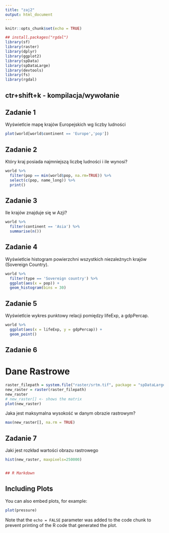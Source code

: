 ---
title: "zaj2"
output: html_document
---

```{r setup, include=FALSE}
knitr::opts_chunk$set(echo = TRUE)

## install.packages("rgdal")
library(sf)
library(raster)
library(dplyr)
library(ggplot2)
library(spData)
library(spDataLarge)
library(devtools)
library(fs)
library(rgdal)
```

## ctr+shift+k - kompilacja/wywołanie

## Zadanie 1
Wyświetlcie mapę krajów Europejskich wg liczby ludności

```{r}
plot(world[world$continent == 'Europe','pop'])
```

## Zadanie 2
Który kraj posiada najmniejszą liczbę ludności i ile wynosi?

```{r}
world %>%
  filter(pop == min(world$pop, na.rm=TRUE)) %>%
  select(c(pop, name_long)) %>%
  print()
```

## Zadanie 3
Ile krajów znajduje się w Azji?

```{r}
world %>%
  filter(continent == 'Asia') %>%
  summarise(n())
```

## Zadanie 4
Wyświetlcie histogram powierzchni wszystkich niezależnych krajów (Sovereign Country).

```{r}
world %>%
  filter(type == 'Sovereign country') %>%
  ggplot(aes(x = pop)) +
  geom_histogram(bins = 30)
```

## Zadanie 5
Wyświetlcie wykres punktowy relacji pomiędzy lifeExp, a gdpPercap.

```{r}
world %>%
  ggplot(aes(x = lifeExp, y = gdpPercap)) +
  geom_point()
```

## Zadanie 6
# Dane Rastrowe
```{r}
raster_filepath = system.file("raster/srtm.tif", package = "spDataLarge")
new_raster = raster(raster_filepath)
new_raster
# new_raster[] <- shows the matrix
plot(new_raster)
```

Jaka jest maksymalna wysokość w danym obrazie rastrowym?
```{r}
max(new_raster[], na.rm = TRUE)
```

##  Zadanie 7
Jaki jest rozkład wartości obrazu rastrowego
```{r}
hist(new_raster, maxpixels=250000)


## R Markdown

```

## Including Plots

You can also embed plots, for example:

```{r pressure, echo=FALSE}
plot(pressure)
```

Note that the `echo = FALSE` parameter was added to the code chunk to prevent printing of the R code that generated the plot.
